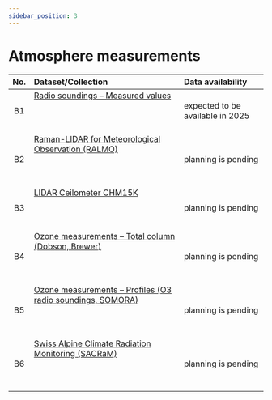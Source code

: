```yaml
---
sidebar_position: 3
---
```


# Atmosphere measurements

| No.    | Dataset/Collection | Data availability |
|:------:|:---------|:---------|
| B1 | [Radio soundings – Measured values](/b-data-atmosphere/b1-radio-sounding) <br></br>  <br></br> | expected to be available in 2025 |
| B2 | [Raman-LIDAR for Meteorological Observation (RALMO)](/b-data-atmosphere/b2-ralmo) <br></br>  <br></br> | planning is pending |
| B3 | [LIDAR Ceilometer CHM15K](/b-data-atmosphere/b3-lidar-ceilometer-chm15k) <br></br>  <br></br> | planning is pending |
| B4 | [Ozone measurements – Total column (Dobson, Brewer)](/b-data-atmosphere/b4-ozone-measurements-total-column) <br></br>  <br></br> | planning is pending |
| B5 | [Ozone measurements – Profiles (O3 radio soundings, SOMORA)](/b-data-atmosphere/b5-ozone-measurements-profiles) <br></br>  <br></br> | planning is pending |
| B6 | [Swiss Alpine Climate Radiation Monitoring (SACRaM)](/b-data-atmosphere/b6-sacram) <br></br>  <br></br> | planning is pending |
